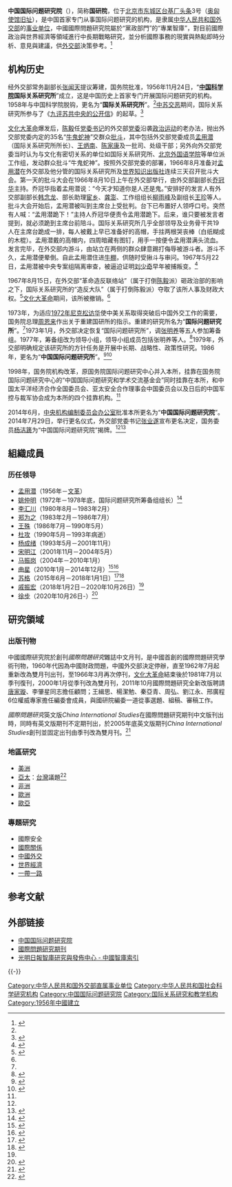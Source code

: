 '''中国国际问题研究院'''（{{lang-en|China Institute of International Studies, CIIS}}），简称'''国研院'''，位于[[北京市|北京市]][[东城区_(北京市)|东城区]][[台基厂头条|台基厂头条]]3号（[[奥匈使馆旧址|奥匈使馆旧址]]），是中国首家专门从事国际问题研究的机构，是隶属[[中华人民共和国外交部|中华人民共和国外交部]]的[[事业单位|事业单位]]，中國國際問題研究院屬於“黨政部門”的“專業智庫”，對目前國際政治與世界經濟等領域進行中長期戰略研究，並分析國際事務的現實與熱點即時分析、意見與建議，供[[中华人民共和国外交部|外交部]]決策參考。<ref name=CTTI>{{Cite web | title = 中國智庫索引 - 中國國際問題研究院 | url = https://ctti.nju.edu.cn/CTTI/organization/searchDetail.do?solrId=1-108 | publisher = 光明日報智庫研究與發布中心 | language = zh-cn | accessdate = 2018年6月22日 | archive-date = 2019年5月10日 | archive-url = https://web.archive.org/web/20190510221206/https://ctti.nju.edu.cn/CTTI/organization/searchDetail.do?solrId=1-108 | dead-url = no }}</ref>

== 机构历史 ==
经外交部常务副部长[[张闻天|张闻天]]提议筹建，国务院批准，1956年11月24日，“'''[[中国科学院|中国科学院]]国际关系研究所'''”成立，这是中国历史上首家专门开展国际问题研究的机构。1958年与中国科学院脱钩，更名为“'''国际关系研究所'''”。<ref name=lsyg/>[[中苏交恶|中苏交恶]]期间，国际关系研究所参与了《[[九评苏共|九评苏共中央的公开信]]》的起草。<ref name="ds2002">{{cite journal |author1=David Shambaugh |authorlink1=沈大伟 |title=China's International Relations Think Tanks: Evolving Structure and Process |journal=The China Quarterly |volume=No. 171 |issue=2002-09 |page=575-596 |url=https://www.jstor.org/stable/4618770?read-now=1&seq=3#page_scan_tab_contents |accessdate=2020-07-23 |publisher=Cambridge University Press |archive-date=2020-08-04 |archive-url=https://web.archive.org/web/20200804044450/https://www.jstor.org/stable/4618770?read-now=1&seq=3#page_scan_tab_contents |dead-url=no }}</ref>

[[文化大革命|文化大革命]]爆发后，[[陈毅|陈毅]]任[[党委书记|党委书记]]的外交部[[党委|党委]]沿袭[[政治运动|政治运动]]的老办法，抛出外交部党委内定的35名“[[牛鬼蛇神|牛鬼蛇神]]”交群众[[批斗|批斗]]，其中包括外交部党委成员[[孟用潜|孟用潜]]（国际关系研究所所长）、[[王炳南|王炳南]]、[[陈家康|陈家康]]及一批司、处级干部；另外向外交部党委当时认为与文化有密切关系的单位如国际关系研究所、[[北京外国语大学|北京外国语学院]]等单位派工作组，发动群众批斗“牛鬼蛇神”。按照外交部党委的部署，1966年8月准备对[[孟用潜|孟用潜]]在外交部及他分管的国际关系研究所及[[世界知识出版社|世界知识出版社]]连续三天召开批斗大会。第一天的批斗大会在1966年8月10日上午在外交部举行，由外交部副部长[[乔冠华|乔冠华]]主持。乔冠华指着孟用潜说：“今天才知道你是人还是鬼。”安排好的发言人有外交部副部长[[韩念龙|韩念龙]]、部长助理[[宦乡|宦乡]]、[[龚澎|龚澎]]、工作组组长[[柳雨峰|柳雨峰]]及副组长[[王珍|王珍]]等人。批斗大会开始后，孟用潜被叫到主席台上受批判。台下已布置好人领呼口号。突然有人喊：“孟用潜跪下！”主持人乔冠华便责令孟用潜跪下。后来，谁只要被发言者提到，就必须跪到主席台前陪斗。国际关系研究所几乎全部领导及业务骨干共19人在主席台跪成一排，每人被戴上早已准备好的高帽，手拄两根哭丧棒（白纸糊成的木棍）。孟用潜戴的高帽内，四周暗藏有图钉，用手一按便令孟用潜满头流血。发言完毕，在外交部内游斗，由站立在两侧的群众肆意踢打侮辱被游斗者。游斗不久，孟用潜便晕倒。自此孟用潜住进[[牛棚_(文革用语)|牛棚]]，供随时受揪斗与审问。1967年5月22日，孟用潜被中央专案组隔离审查，被逼迫证明[[刘少奇|刘少奇]]早年被捕叛变。<ref name=rmw>{{Cite web |url=http://history.people.com.cn/GB/199250/207061/13128770.html |title=何方，悲情革命家孟用潜，人民网，2010-11-04 |accessdate=2014-11-28 |archive-date=2016-03-04 |archive-url=https://web.archive.org/web/20160304092210/http://history.people.com.cn/GB/199250/207061/13128770.html |dead-url=no }}</ref>

1967年8月15日，在外交部“革命造反联络站”（属于打倒[[陈毅|陈毅]]派）砸政治部的影响之下，国际关系研究所的“造反大队”（属于打倒陈毅派）夺取了该所人事及财政大权。<ref>{{Cite web |url=http://www.hybsl.cn/beijingcankao/beijingfenxi/2014-04-18/45829.html |title=邹一民，文革中外交部昙花一现的姚登山，胡耀邦史料信息网，2014-04-18 |accessdate=2014-11-28 |archive-date=2020-11-04 |archive-url=https://web.archive.org/web/20201104222521/http://www.hybsl.cn/beijingcankao/beijingfenxi/2014-04-18/45829.html |dead-url=no }}</ref>[[文化大革命|文化大革命]]期间，该所被撤销。<ref name=lsyg/>

1973年，为适应[[1972年尼克松访华|1972年尼克松访华]]使中美关系取得突破后中国外交工作的需要，国务院总理[[周恩来|周恩来]]作出关于重建国研所的指示。重建的研究所名为“'''国际问题研究所'''”。<ref name=lsyg/>1973年1月，外交部决定恢复“国际问题研究所”，调[[张明养|张明养]]等五人参加筹备组。1977年，筹备组改为领导小组，领导小组成员包括张明养等人。<ref>{{Cite web |url=http://news.sina.com.cn/c/2006-06-22/145910226012.shtml |title=“世知人”张明养事迹片段，新浪，2006-06-22 |accessdate=2014-11-28 |archive-date=2020-11-04 |archive-url=https://web.archive.org/web/20201104121447/http://news.sina.com.cn/c/2006-06-22/145910226012.shtml |dead-url=no }}</ref>1979年，外交部明确规定该研究所的方针任务是开展中长期、战略性、政策性研究。1986年，更名为“'''中国国际问题研究所'''”。<ref name=lsyg>{{cite web |title = 历史沿革 |url = http://www.ciis.org.cn/chinese/node_520589.htm |accessdate = 2014-05-07 |publisher = 中国国际问题研究院 |archive-date = 2020-04-29 |archive-url = https://web.archive.org/web/20200429005209/http://www.ciis.org.cn/chinese/node_520589.htm |dead-url = no }}</ref><ref>{{cite web|title = 第九届“蓝厅论坛”|url = http://news.sina.com.cn/c/z/djjltlt/|accessdate = 2014-05-07|newspaper = 新浪网|archive-date = 2020-11-04|archive-url = https://web.archive.org/web/20201104180837/http://news.sina.com.cn/c/z/djjltlt/|dead-url = no}}</ref>

1998年，国务院机构改革，原国务院国际问题研究中心并入本所，挂靠在国务院国际问题研究中心的“中国国际问题研究和学术交流基金会”同时挂靠在本所，和中国太平洋经济合作全国委员会、亚太安全合作理事会中国委员会以及日后的中国军控与裁军协会成为本所的四个挂靠机构。<ref name=lsyg/>

2014年6月，[[中央机构编制委员会办公室|中央机构编制委员会办公室]]批准本所更名为“'''中国国际问题研究院'''”。2014年7月29日，举行更名仪式，外交部党委书记[[张业遂|张业遂]]宣布更名决定，国务委员[[杨洁篪|杨洁篪]]为“中国国际问题研究院”揭牌。<ref name=lsyg/><ref>{{Cite web |url=http://www.chinanews.com/gn/2014/07-29/6438230.shtml |title=中国国际问题研究所更名为中国国际问题研究院，中国新闻网，2014-07-29 |accessdate=2014-11-28 |archive-date=2020-11-04 |archive-url=https://web.archive.org/web/20201104211716/http://www.chinanews.com/gn/2014/07-29/6438230.shtml |dead-url=no }}</ref>

== 組織成員 ==

=== 历任领导 ===
* [[孟用潜|孟用潜]]（1956年－[[文革|文革]]）
* [[姚仲明|姚仲明]]（1972年－1978年底，国际问题研究所筹备组组长）<ref>{{Cite web |url=http://www.people.com.cn/rmrb/200001/14/newfiles/wzb_20000114001038_4.html |title=姚仲明同志逝世，人民日报2000年01月14日，第4版 |accessdate=2014年11月28日 |archive-date=2020年11月4日 |archive-url=https://web.archive.org/web/20201104190846/http://www.people.com.cn/rmrb/200001/14/newfiles/wzb_20000114001038_4.html |dead-url=no }}</ref>
* [[李汇川|李汇川]]（1980年8月－1983年2月）
* [[郑为之|郑为之]]（1983年2月－1986年7月）
* [[王殊|王殊]]（1986年7月－1990年5月）
* [[杜攻|杜攻]]（1990年5月－1993年病逝）
* [[杨成绪|杨成绪]]（1993年5月－2001年11月）
* [[宋明江|宋明江]]（2001年11月－2004年5月）
* [[马振岗|马振岗]]（2004年－2010年1月）
* [[曲星|曲星]]（2010年1月－2014年12月）<ref>{{cite web |title = 历任领导 |url = http://www.ciis.org.cn/chinese/node_520588.htm |accessdate = 2014-11-28 |publisher = 中国国际问题研究院 |archive-date = 2013-10-09 |archive-url = https://web.archive.org/web/20131009004030/http://www.ciis.org.cn/chinese/node_520588.htm |dead-url = no }}</ref><ref>{{Cite web  |url =http://news.163.com/14/1220/11/ADTHR2LF00014SEH.html  |title =中国国际问题研究院院长曲星履新驻比利时大使  |author =  |date =2014-12-20  |publisher =网易  |language =  |accessdate =  |quote =  |archive-url =https://web.archive.org/web/20170101161359/http://news.163.com/14/1220/11/ADTHR2LF00014SEH.html  |archive-date =2017-01-01  |dead-url =yes  }}</ref>
* [[苏格|苏格]]（2015年6月－2018年1月1日）<ref>{{Cite web |url = http://www.cssn.cn/zx/rsrm/201506/t20150604_2022667.shtml |title = 苏格任中国国际问题研究院院长 |author =  |date = 2015-06-04 |publisher = 中国社会科学网 |language =  |accessdate =  |quote =  |archive-date = 2020-11-04 |archive-url = https://web.archive.org/web/20201104193207/http://www.cssn.cn/zx/rsrm/201506/t20150604_2022667.shtml |dead-url = no }}</ref><ref name=2018_dean>{{Cite news | title = 外交部任命戚振宏为中国国际问题研究院新任院长 | url = http://news.sina.com.cn/c/nd/2018-01-11/doc-ifyqqciz5560292.shtml | publisher = Sina新聞中心, 澎湃新闻 | author = 张玉 | date = 2018年1月11日 | accessdate = 2018-06-22 | archive-date = 2020-11-04 | archive-url = https://web.archive.org/web/20201104193347/http://news.sina.com.cn/c/nd/2018-01-11/doc-ifyqqciz5560292.shtml | dead-url = no }}</ref>
* [[戚振宏|戚振宏]]（2018年1月2日－2020年10月26日）<ref name=2018_dean />
* [[徐步_(外交官)|徐步]]（2020年10月26日-）<ref>{{Cite web|title=徐步出任中国国际问题研究院院长，此前担任中国驻智利大使|url=https://baijiahao.baidu.com/s?id=1682035245428118711&wfr=spider&for=pc&searchword=徐步大使|accessdate=2020-10-31|work=澎湃新闻|archive-date=2021-01-12|archive-url=https://web.archive.org/web/20210112034610/https://baijiahao.baidu.com/s?id=1682035245428118711&wfr=spider&for=pc&searchword=%E5%BE%90%E6%AD%A5%E5%A4%A7%E4%BD%BF|dead-url=no}}</ref>

== 研究領域 ==

=== 出版刊物 ===
中國國際研究院於{{start_date_and_age|1959|5|p=yes}}創刊''國際問題研究''雜誌中文月刊，是中國首創的國際問題研究學術刊物，1960年代因為中國財政問題，中國外交部決定停辦，直至1962年7月起重新改為雙月刊出刊，至1966年3月再次停刊，[[文化大革命|文化大革命]]結束後於1981年7月以季刊復刊，2000年1月從季刊改為雙月刊，2011年10月國際問題研究全新改版聘請[[唐家璇|唐家璇]]、李肇星同志擔任顧問；王緝思​​、楊潔勉、秦亞青、周弘、劉江永、邢廣程6位權威專家擔任編委會成員，與國研院編委一道從事選題、組稿、審稿工作。

''國際問題研究''英文版''China International Studies''在國際問題研究期刊中文版刊出時，同時有英文版期刊不定期刊出，於2005年底英文版期刊''China International Studies''創刊並固定出刊由季刊改為雙月刊。<ref>{{Cite web | title = 國際問題研究期刊 | url = http://www.ciis.org.cn/gyzz/index.html | publisher = 中國國際研究院 | language = zh-cn, en | accessdate = 2018年6月22日 | archive-date = 2020年5月26日 | archive-url = https://web.archive.org/web/20200526041954/http://www.ciis.org.cn/gyzz/index.html | dead-url = no }}</ref>

=== 地區研究 ===
* [[美洲|美洲]]
* [[亞太|亞太]]：[[台灣|台灣]]議題<ref>{{Cite web | title = 台湾政治大学国际关系研究中心代表团来访 | url = http://www.ciis.org.cn/chinese/2013-07/08/content_6095361.htm | publisher = 中国国际问题研究所 | language = zh-cn | date = 2013年7月8日 | accessdate = 2018年6月22日 | archive-date = 2019年5月11日 | archive-url = https://web.archive.org/web/20190511012608/http://www.ciis.org.cn/chinese/2013-07/08/content_6095361.htm | dead-url = no }}</ref>
* [[非洲|非洲]]
* [[歐洲|歐洲]]
* [[歐亞|歐亞]]

=== 專題研究 ===
* 國際安全
* [[國際關係|國際關係]]
* [[中國外交|中國外交]]
* [[世界經濟|世界經濟]]
* [[一帶一路|一帶一路]]

== 参考文献 ==
{{Reflist|30em}}

==外部链接==
*[http://www.ciis.org.cn/ 中国国际问题研究院]{{Wayback|url=http://www.ciis.org.cn/ |date=20201206162233 }}
*[http://www.ciis.org.cn/gyzz/ 國際問題研究期刊]{{Wayback|url=http://www.ciis.org.cn/gyzz/ |date=20200723135220 }}
*[https://ctti.nju.edu.cn/CTTI/index.do 光明日報智庫研究與發佈中心 - 中國智庫索引]{{Wayback|url=https://ctti.nju.edu.cn/CTTI/index.do |date=20201021122337 }}

{{-}}
{{中华人民共和国外交}}
{{中华人民共和国外交部}}
{{国家高端智库建设}}
[[Category:中华人民共和国外交部直属事业单位|Category:中华人民共和国外交部直属事业单位]]
[[Category:中华人民共和国社会科学研究机构|Category:中华人民共和国社会科学研究机构]]
[[Category:中国国际问题研究院|Category:中国国际问题研究院]]
[[Category:国际关系研究和教学机构|Category:国际关系研究和教学机构]]
[[Category:1956年中國建立|Category:1956年中國建立]]